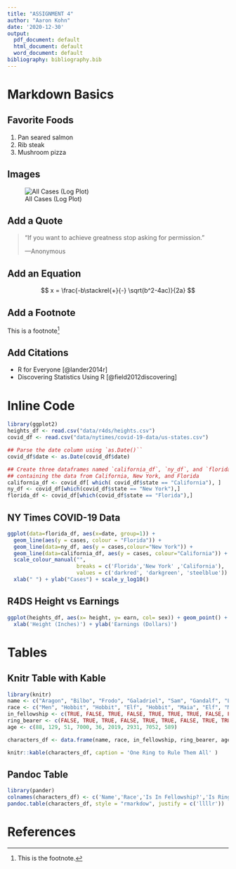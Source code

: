 ---
title: "ASSIGNMENT 4"
author: "Aaron Kohn"
date: '2020-12-30'
output:
  pdf_document: default
  html_document: default
  word_document: default
bibliography: bibliography.bib
---

# Markdown Basics

## Favorite Foods
1. Pan seared salmon
2. Rib steak
3. Mushroom pizza

## Images

![All Cases (Log Plot)](C:\Users\Chany RN\Desktop\520\dsc520\completed\assignment04\plots\10-all-cases-log.png)

## Add a Quote

> "If you want to achieve greatness stop asking for permission."
>
> ---Anonymous

## Add an Equation

$$ x = \frac{-b\stackrel{+}{-} \sqrt(b^2-4ac)}{2a} $$

## Add a Footnote

This is a footnote^[This is the footnote.]

## Add Citations

* R for Everyone [@lander2014r]
* Discovering Statistics Using R [@field2012discovering]

# Inline Code

```{r, include=FALSE}
library(ggplot2)
heights_df <- read.csv("data/r4ds/heights.csv")
covid_df <- read.csv("data/nytimes/covid-19-data/us-states.csv")

## Parse the date column using `as.Date()``
covid_df$date <- as.Date(covid_df$date)

## Create three dataframes named `california_df`, `ny_df`, and `florida_df`
## containing the data from California, New York, and Florida
california_df <- covid_df[ which( covid_df$state == "California"), ]
ny_df <- covid_df[which(covid_df$state == "New York"),]
florida_df <- covid_df[which(covid_df$state == "Florida"),]
```

## NY Times COVID-19 Data

```{r, echo=FALSE}
ggplot(data=florida_df, aes(x=date, group=1)) +
  geom_line(aes(y = cases, colour = "Florida")) +
  geom_line(data=ny_df, aes(y = cases,colour="New York")) +
  geom_line(data=california_df, aes(y = cases, colour="California")) +
  scale_colour_manual("",
                      breaks = c('Florida','New York' ,'California'),
                      values = c('darkred', 'darkgreen', 'steelblue')) +
  xlab(" ") + ylab("Cases") + scale_y_log10()
```

## R4DS Height vs Earnings

```{r, echo=FALSE}
ggplot(heights_df, aes(x= height, y= earn, col= sex)) + geom_point() + ggtitle('Height vs. Earnings') +
  xlab('Height (Inches)') + ylab('Earnings (Dollars)')
```

# Tables

## Knitr Table with Kable

```{r, echo=FALSE}
library(knitr)
name <- c("Aragon", "Bilbo", "Frodo", "Galadriel", "Sam", "Gandalf", "Legolas", "Sauron", "Gollum")
race <- c("Men", "Hobbit", "Hobbit", "Elf", "Hobbit", "Maia", "Elf", "Maia", "Hobbit")
in_fellowship <- c(TRUE, FALSE, TRUE, FALSE, TRUE, TRUE, TRUE, FALSE, FALSE)
ring_bearer <- c(FALSE, TRUE, TRUE, FALSE, TRUE, TRUE, FALSE, TRUE, TRUE)
age <- c(88, 129, 51, 7000, 36, 2019, 2931, 7052, 589)

characters_df <- data.frame(name, race, in_fellowship, ring_bearer, age)

knitr::kable(characters_df, caption = 'One Ring to Rule Them All' )
```

## Pandoc Table

```{r, echo = FALSE}
library(pander)
colnames(characters_df) <- c('Name','Race','Is In Fellowship?','Is Ring Bearer?','Age')
pandoc.table(characters_df, style = "rmarkdow", justify = c('llllr'))
```

# References
